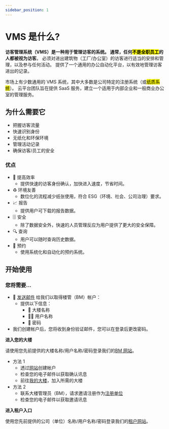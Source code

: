 ```yaml
---
sidebar_position: 1
---
```



# VMS 是什么?

**访客管理系统（VMS）**是一种用于管理访客的系统。
通常，任何<mark>不是全职员工</mark>的人都被视为**访客**。
必须对进出建筑物（工厂/办公室）的访客进行适当的安排和管理，以及参与任何活动。
提供了一个通用的办公自动化平台，以有效地管理访客进出的记录。

市场上有少数通用的 VMS 系统，其中大多数是公司特定的注册系统（或<mark>纸质系统</mark>）。
云平台团队旨在提供 SaaS 服务，建立一个适用于内部企业和一般商业办公室的管理服务。

## 为什么需要它

- 把握访客流量
- 快速识别身份
- 无纸化和环保环境
- 管理活动记录
- 确保访客/员工的安全

### 优点

- 🚀 提高效率
  - 提供快速的访客身份确认，加快进入速度，节省时间。
- ♻️ 环境友善
  - 数位化的流程减少纸张使用，符合 ESG（环境、社会、公司治理）要求。
- 📈 报告
  - 提供用户可下载的报告数据。
- 🗄️ 安全
  - 除了数据安全外，快速的人员管理反应为用户提供了更大的安全保障。
- 🔍 查询
  - 用户可以随时查询历史数据。
- 📆 预约
  - 使用系统化和自动化的预约系统。

## 开始使用

### 您将需要...

<Tabs>
  <TabItem value="bm" label="楼管">

- 📧 [发送邮件](mailto:tiffany.ty.du@fii-foxconn.com) 给我们以取得楼管（BM）帐户：
  - 提供以下信息：
    - 🏢 大楼名称
    - 🧑‍🦰 用户名称
    - 🔑 密码
- 我们创建帐户后，您将收到身份验证邮件，您可以在登录后更改密码。

**进入您的大楼**

请使用您先前提供的大楼名称/用户名称/密码登录我们的[BM 网站](https://vms.ces.myfiinet.com/bm/login)。

  </TabItem>
  <TabItem value="tenant" label="租户" default>

- 方法 1
  - 透过[网站](https://vms.ces.myfiinet.com/vms/register)创建帐户
  - 检查您的电子邮件以获取确认讯息
  - 前往[我的大楼](https://vms.ces.myfiinet.com/vms/my-buildings)，加入所需的大楼
- 方法 2
  - 联系大楼管理员（BM），请求邀请注册作为[注册单位](https://vms.ces.myfiinet.com/bm/building/register-units)
  - 检查您的电子邮件以获取邀请讯息

**进入租户入口**

使用您先前提供的公司（单位）名称/用户名称/密码登录我们的[租户网站](https://vms.ces.myfiinet.com/vms/login)。

  </TabItem>
</Tabs>
